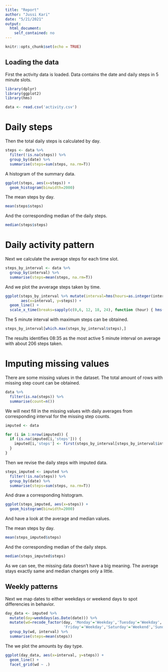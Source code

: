 ```yaml
---
title: "Report"
author: "Jussi Kari"
date: "5/21/2021"
output: 
  html_document: 
    self_contained: no
---
```


```r
knitr::opts_chunk$set(echo = TRUE)
```

## Loading the data

First the activity data is loaded. Data contains the date and daily steps in 5 minute slots.

```r
library(dplyr)
library(ggplot2)
library(hms)

data <- read.csv('activity.csv')
```

# Daily steps

Then the total daily steps is calculated by day.

```r
steps <- data %>%
  filter(!is.na(steps)) %>%
  group_by(date) %>%
  summarise(steps=sum(steps, na.rm=T))
```

A histogram of the summary data.

```r
ggplot(steps, aes(x=steps)) +
  geom_histogram(binwidth=2000)
```

The mean steps by day.

```r
mean(steps$steps)
```

And the corresponding median of the daily steps.

```r
median(steps$steps)
```

# Daily activity pattern

Next we calculate the average steps for each time slot.

```r
steps_by_interval <- data %>%
  group_by(interval) %>%
  summarise(steps=mean(steps, na.rm=T))
```

And we plot the avverage steps taken by time.

```r
ggplot(steps_by_interval %>% mutate(interval=hms(hours=as.integer(interval / 100), minutes=interval %% 100)),
       aes(x=interval, y=steps)) +
  geom_line() +
  scale_x_time(breaks=sapply(c(0,6, 12, 18, 24), function (hour) { hms(hour=hour) }))
```

The 5 minute interval with maximum steps can be obtained.

```r
steps_by_interval[which.max(steps_by_interval$steps),]
```

The results identifies 08:35 as the most active 5 minute interval on average with about 206 steps taken.

# Imputing missing values

There are some missing values in the dataset. The total amount of rows with missing step count can be obtained.

```r
data %>%
  filter(is.na(steps)) %>%
  summarise(count=n())
```

We will next fill in the missing values with daily averages from corresponding interval for the missing step counts.

```r
imputed <- data

for (i in 1:nrow(imputed)) {
  if (is.na(imputed[i,'steps'])) {
    imputed[i,'steps'] <- first(steps_by_interval[steps_by_interval$interval==imputed[i,'interval'],]$steps)
  }
}
```

Then we revise the daily steps with imputed data.

```r
steps_imputed <- imputed %>%
  filter(!is.na(steps)) %>%
  group_by(date) %>%
  summarise(steps=sum(steps, na.rm=T))
```

And draw a corresponding histogram.

```r
ggplot(steps_imputed, aes(x=steps)) +
  geom_histogram(binwidth=2000)
```

And have a look at the average and median values.

The mean steps by day.

```r
mean(steps_imputed$steps)
```

And the corresponding median of the daily steps.

```r
median(steps_imputed$steps)
```

As we can see, the missing data doesn't have a big meaning. The average stays exactly same and median changes only a little.

## Weekly patterns

Next we map dates to either weekdays or weekend days to spot differencies in behavior.

```r
day_data <- imputed %>%
  mutate(day=weekdays(as.Date(date))) %>%
  mutate(wd=recode_factor(day, 'Monday'='Weekday','Tuesday'='Weekday','Wednesday'='Weekday','Thursday'='Weekday',
                          'Friday'='Weekday','Saturday'='Weekend','Sunday'='Weekend')) %>%
  group_by(wd, interval) %>%
  summarise(steps=mean(steps))
```

The we plot the amounts by day type.

```r
ggplot(day_data, aes(x=interval, y=steps)) +
  geom_line() +
  facet_grid(wd ~ .)
```
